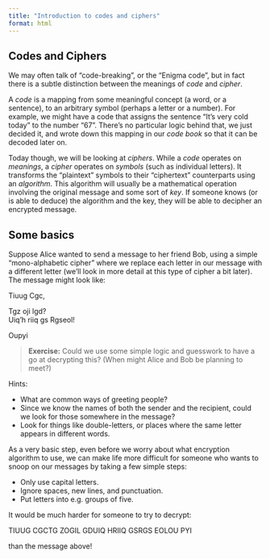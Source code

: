 ```yaml
---
title: "Introduction to codes and ciphers"
format: html
---
```


## Codes and Ciphers

We may often talk of "code-breaking", or the "Enigma code", but in fact there is a subtle distinction between the meanings of *code* and *cipher*.

A *code* is a mapping from some meaningful concept (a word, or a sentence), to an arbitrary symbol (perhaps a letter or a number).   For example, we might have a code that assigns the sentence "It's very cold today" to the number "67".  There's no particular logic behind that, we just decided it, and wrote down this mapping in our *code book* so that it can be decoded later on.

Today though, we will be looking at *ciphers*.
While a *code* operates on *meanings*, a *cipher* operates on *symbols* (such as individual letters).  It transforms the "plaintext" symbols to their "ciphertext" counterparts using an *algorithm*.   This algorithm will usually be a mathematical operation involving the original message and some sort of *key*.   If someone knows (or is able to deduce) the algorithm and the key, they will be able to decipher an encrypted message.


## Some basics

Suppose Alice wanted to send a message to her friend Bob, using a simple "mono-alphabetic cipher" where we replace each letter in our message with a different letter (we'll look in more detail at this type of cipher a bit later).   The message might look like:

<p class="handwriting">Tiuug Cgc,</p>

<p class="handwriting">Tgz oji lgd?<br />Uiq'h riiq gs Rgseol!</p>

<p class="handwriting">Oupyi</p>

> **Exercise:**  Could we use some simple logic and guesswork to have a go at decrypting this?  (When might Alice and Bob be planning to meet?)

Hints:

 -  What are common ways of greeting people?
 -  Since we know the names of both the sender and the recipient, could we look for those somewhere in the message?
 -  Look for things like double-letters, or places where the same letter appears in different words.


As a very basic step, even before we worry about what encryption algorithm to use, we can make life more difficult for someone who wants to snoop on our messages by taking a few simple steps:

 -  Only use capital letters.
 -  Ignore spaces, new lines, and punctuation.
 -  Put letters into e.g. groups of five.

It would be much harder for someone to try to decrypt:

TIUUG CGCTG ZOGIL GDUIQ HRIIQ GSRGS EOLOU PYI

than the message above!
